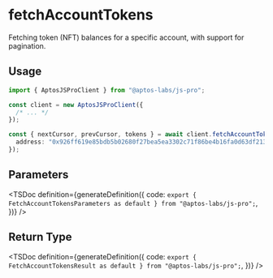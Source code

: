 
# fetchAccountTokens

Fetching token (NFT) balances for a specific account, with support for pagination.

## Usage

```ts
import { AptosJSProClient } from "@aptos-labs/js-pro";

const client = new AptosJSProClient({
  /* ... */
});

const { nextCursor, prevCursor, tokens } = await client.fetchAccountTokens({
  address: "0x926ff619e85bdb5b02680f27bea5ea3302c71f86be4b16fa0d63df213add927a",
});
```

## Parameters

<TSDoc
  definition={generateDefinition({
    code: `export { FetchAccountTokensParameters as default } from "@aptos-labs/js-pro";`,
  })}
/>

## Return Type

<TSDoc
  definition={generateDefinition({
    code: `export { FetchAccountTokensResult as default } from "@aptos-labs/js-pro";`,
  })}
/>
